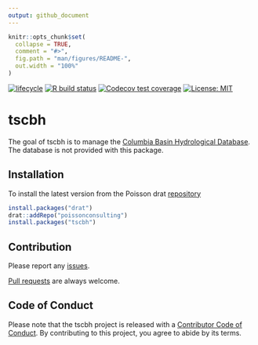 ```yaml
---
output: github_document
---
```


<!-- README.md is generated from README.Rmd. Please edit that file -->

```r
knitr::opts_chunk$set(
  collapse = TRUE,
  comment = "#>",
  fig.path = "man/figures/README-",
  out.width = "100%"
)
```

 <!-- badges: start -->
[![lifecycle](https://img.shields.io/badge/lifecycle-experimental-orange.svg)](https://www.tidyverse.org/lifecycle/#experimental)
[![R build status](https://github.com/poissonconsulting/tscbh/workflows/R-CMD-check/badge.svg)](https://github.com/poissonconsulting/tscbh/actions)
[![Codecov test coverage](https://codecov.io/gh/poissonconsulting/tscbh/branch/master/graph/badge.svg)](https://codecov.io/gh/poissonconsulting/tscbh?branch=master)
[![License: MIT](https://img.shields.io/badge/License-MIT-green.svg)](https://opensource.org/licenses/MIT)
<!-- badges: end -->

# tscbh

The goal of tscbh is to manage the [Columbia Basin Hydrological Database](https://www.poissonconsulting.ca/data/2018/05/15/columbia-basin-hydrological-database.html).
The database is not provided with this package.

## Installation

To install the latest version from the Poisson drat [repository](https://github.com/poissonconsulting/drat)
``` r
install.packages("drat")
drat::addRepo("poissonconsulting")
install.packages("tscbh")
```

## Contribution

Please report any [issues](https://github.com/poissonconsulting/tscbh/issues).

[Pull requests](https://github.com/poissonconsulting/tscbh/pulls) are always welcome.

## Code of Conduct

Please note that the tscbh project is released with a [Contributor Code of Conduct](https://contributor-covenant.org/version/2/0/CODE_OF_CONDUCT.html). By contributing to this project, you agree to abide by its terms.

